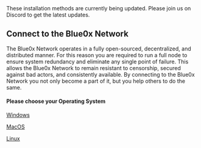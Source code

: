 
<Callout type="warning">
  These installation methods are currently being updated. Please join us on Discord to get the
  latest updates.
</Callout>

## **Connect to the Blue0x Network**

The Blue0x Network operates in a fully open-sourced, decentralized, and distributed manner. For this reason you are required to run a full node to ensure system redundancy and eliminate any single point of failure. This allows the Blue0x Network to remain resistant to censorship, secured against bad actors, and consistently available. By connecting to the Blue0x Network you not only become a part of it, but you help others to do the same.

#### Please choose your Operating System

[Windows](local.mdx)

[MacOS](local_mac.mdx)

[Linux](local_linux.mdx)
